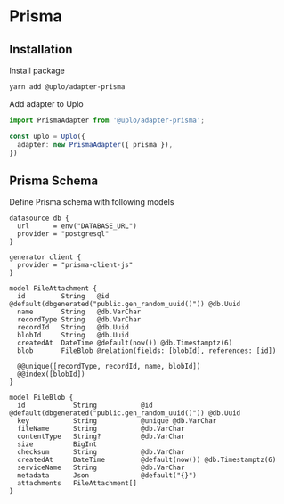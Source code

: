 # Prisma

## Installation

Install package

```sh
yarn add @uplo/adapter-prisma
```

Add adapter to Uplo

```ts
import PrismaAdapter from '@uplo/adapter-prisma';

const uplo = Uplo({
  adapter: new PrismaAdapter({ prisma }),
})
```

## Prisma Schema

Define Prisma schema with following models

```prisma
datasource db {
  url      = env("DATABASE_URL")
  provider = "postgresql"
}

generator client {
  provider = "prisma-client-js"
}

model FileAttachment {
  id         String   @id @default(dbgenerated("public.gen_random_uuid()")) @db.Uuid
  name       String   @db.VarChar
  recordType String   @db.VarChar
  recordId   String   @db.Uuid
  blobId     String   @db.Uuid
  createdAt  DateTime @default(now()) @db.Timestamptz(6)
  blob       FileBlob @relation(fields: [blobId], references: [id])

  @@unique([recordType, recordId, name, blobId])
  @@index([blobId])
}

model FileBlob {
  id            String           @id @default(dbgenerated("public.gen_random_uuid()")) @db.Uuid
  key           String           @unique @db.VarChar
  fileName      String           @db.VarChar
  contentType   String?          @db.VarChar
  size          BigInt
  checksum      String           @db.VarChar
  createdAt     DateTime         @default(now()) @db.Timestamptz(6)
  serviceName   String           @db.VarChar
  metadata      Json             @default("{}")
  attachments   FileAttachment[]
}
```
